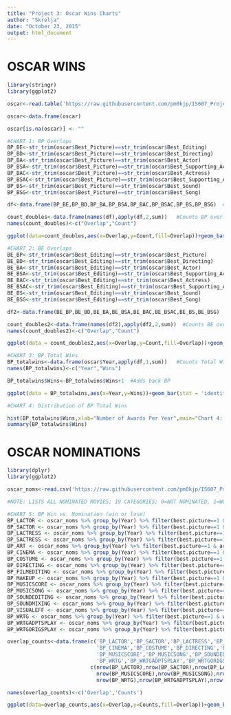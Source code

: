 ```yaml
---
title: "Project 3: Oscar Wins Charts"
author: "Skrelja"
date: "October 23, 2015"
output: html_document
---
```


# OSCAR WINS

```r
library(stringr)
library(ggplot2)

oscar<-read.table('https://raw.githubusercontent.com/pm0kjp/IS607_Project3/master/data/Combo_Oscar.csv',header=TRUE,sep=",",quote="\"",stringsAsFactors = FALSE)

oscar<-data.frame(oscar)

oscar[is.na(oscar)] <- ""

#CHART 1: BP Overlaps
BP_BE<-str_trim(oscar$Best_Picture)==str_trim(oscar$Best_Editing)
BP_BD<-str_trim(oscar$Best_Picture)==str_trim(oscar$Best_Directing)
BP_BA<-str_trim(oscar$Best_Picture)==str_trim(oscar$Best_Actor)
BP_BSA<-str_trim(oscar$Best_Picture)==str_trim(oscar$Best_Supporting_Actor)
BP_BAC<-str_trim(oscar$Best_Picture)==str_trim(oscar$Best_Actress)
BP_BSAC<-str_trim(oscar$Best_Picture)==str_trim(oscar$Best_Supporting_Actress)
BP_BS<-str_trim(oscar$Best_Picture)==str_trim(oscar$Best_Sound)
BP_BSG<-str_trim(oscar$Best_Picture)==str_trim(oscar$Best_Song)

df<-data.frame(BP_BE,BP_BD,BP_BA,BP_BSA,BP_BAC,BP_BSAC,BP_BS,BP_BSG)  #Create dataframe of BP Overlaps

count_doubles<-data.frame(names(df),apply(df,2,sum))   #Counts BP overlaps.
names(count_doubles)<-c("Overlap","Count")

ggplot(data=count_doubles,aes(x=Overlap,y=Count,fill=Overlap))+geom_bar(stat='identity')+ggtitle('Chart 1: BP overlaps most with BD, followed by BE and BA.')

#CHART 2: BE Overlaps
BE_BP<-str_trim(oscar$Best_Editing)==str_trim(oscar$Best_Picture)
BE_BD<-str_trim(oscar$Best_Editing)==str_trim(oscar$Best_Directing)
BE_BA<-str_trim(oscar$Best_Editing)==str_trim(oscar$Best_Actor)
BE_BSA<-str_trim(oscar$Best_Editing)==str_trim(oscar$Best_Supporting_Actor)
BE_BAC<-str_trim(oscar$Best_Editing)==str_trim(oscar$Best_Actress)
BE_BSAC<-str_trim(oscar$Best_Editing)==str_trim(oscar$Best_Supporting_Actress)
BE_BS<-str_trim(oscar$Best_Editing)==str_trim(oscar$Best_Sound)
BE_BSG<-str_trim(oscar$Best_Editing)==str_trim(oscar$Best_Song)

df2<-data.frame(BE_BP,BE_BD,BE_BA,BE_BSA,BE_BAC,BE_BSAC,BE_BS,BE_BSG)    #Create dataframe of BE Overlaps

count_doubles2<-data.frame(names(df2),apply(df2,2,sum))  #Counts BE overlaps.
names(count_doubles2)<-c("Overlap","Count")

ggplot(data = count_doubles2,aes(x=Overlap,y=Count,fill=Overlap))+geom_bar(stat = 'identity')+ggtitle('Chart 2: BE overlaps most with BD, followed by BP and BS.')

#CHART 3: BP Total Wins
BP_totalwins<-data.frame(oscar$Year,apply(df,1,sum))   #Counts Total Wins
names(BP_totalwins)<-c("Year","Wins")

BP_totalwins$Wins<-BP_totalwins$Wins+1  #Adds back BP

ggplot(data = BP_totalwins,aes(x=Year,y=Wins))+geom_bar(stat = 'identity')+ggtitle('Chart 3: Total BP Awards; Averages 3.3 awards; Is BE one of them?')

#CHART 4: Distribution of BP Total Wins

hist(BP_totalwins$Wins,xlab="Number of Awards Per Year",main="Chart 4: Distribution of Total Awards Won By BP; Looks Normal.")
summary(BP_totalwins$Wins)
```

# OSCAR NOMINATIONS

```r
library(dplyr)
library(ggplot2)

oscar_noms<-read.csv('https://raw.githubusercontent.com/pm0kjp/IS607_Project3/master/data/tidyoscarnoms.csv',header=TRUE,sep=",")

#NOTE: LISTS ALL NOMINATED MOVIES; 19 CATEGORIES; 0=NOT NOMINATED, 1=WON OSCAR, 2=LOST OSCAR

#CHART 5: BP Win vs. Nomination (win or lose)
BP_LACTOR <- oscar_noms %>% group_by(Year) %>% filter(best.picture==1 & actor.in.a.leading.role>0)
BP_SACTOR <- oscar_noms %>% group_by(Year) %>% filter(best.picture==1 & actor.in.a.supporting.role>0)
BP_LACTRESS <- oscar_noms %>% group_by(Year) %>% filter(best.picture==1 & actress.in.a.leading.role>0)
BP_SACTRESS <- oscar_noms %>% group_by(Year) %>% filter(best.picture==1 & actress.in.a.supporting.role>0)
BP_ART <- oscar_noms %>% group_by(Year) %>% filter(best.picture==1 & art.direction>0)
BP_CINEMA <- oscar_noms %>% group_by(Year) %>% filter(best.picture==1 & cinematography>0)
BP_COSTUME <- oscar_noms %>% group_by(Year) %>% filter(best.picture==1 & costume.design>0)
BP_DIRECTING <- oscar_noms %>% group_by(Year) %>% filter(best.picture==1 & directing>0)
BP_FILMEDITING <- oscar_noms %>% group_by(Year) %>% filter(best.picture==1 & film.editing>0)
BP_MAKEUP <- oscar_noms %>% group_by(Year) %>% filter(best.picture==1 & makeup>0)
BP_MUSICSCORE <- oscar_noms %>% group_by(Year) %>% filter(best.picture==1 & music..score.>0)
BP_MUSICSONG <- oscar_noms %>% group_by(Year) %>% filter(best.picture==1 & music..song.>0)
BP_SOUNDEDITING <- oscar_noms %>% group_by(Year) %>% filter(best.picture==1 & sound.editing>0)
BP_SOUNDMIXING <- oscar_noms %>% group_by(Year) %>% filter(best.picture==1 & sound.mixing>0)
BP_VISUALEFF <- oscar_noms %>% group_by(Year) %>% filter(best.picture==1 & visual.effects>0)
BP_WRTG <- oscar_noms %>% group_by(Year) %>% filter(best.picture==1 & writing>0)
BP_WRTGADPTSPLAY <- oscar_noms %>% group_by(Year) %>% filter(best.picture==1 & writing..adapted.screenplay.>0)
BP_WRTGORIGSPLAY <- oscar_noms %>% group_by(Year) %>% filter(best.picture==1 & writing..original.screenplay.>0)

overlap_counts<-data.frame(c('BP_LACTOR','BP_SACTOR','BP_LACTRESS','BP_SACTRESS','BP_ART',
                             'BP_CINEMA','BP_COSTUME','BP_DIRECTING','BP_FILMEDITING','BP_MAKEUP',
                             'BP_MUSICSCORE','BP_MUSICSONG','BP_SOUNDEDITING','BP_SOUNDMIXING','BP_VISUALEFF',
                             'BP_WRTG','BP_WRTGADPTSPLAY','BP_WRTGORIGSPLAY'),
                           c(nrow(BP_LACTOR),nrow(BP_SACTOR),nrow(BP_LACTRESS),nrow(BP_SACTRESS),nrow(BP_ART),                                                                                   nrow(BP_CINEMA),nrow(BP_COSTUME),nrow(BP_DIRECTING),nrow(BP_FILMEDITING),nrow(BP_MAKEUP),
                             nrow(BP_MUSICSCORE),nrow(BP_MUSICSONG),nrow(BP_SOUNDEDITING),nrow(BP_SOUNDMIXING),nrow(BP_VISUALEFF),
                             nrow(BP_WRTG),nrow(BP_WRTGADPTSPLAY),nrow(BP_WRTGORIGSPLAY)))

names(overlap_counts)<-c('Overlap','Counts')

ggplot(data=overlap_counts,aes(x=Overlap,y=Counts,fill=Overlap))+geom_bar(stat = 'identity')+ggtitle('Chart 5: BP Overlaps Most with Noms for Directing, Editing and Lead Actor')+theme(legend.position="none", axis.text.x = element_text(angle = 90, hjust = 1))
```
